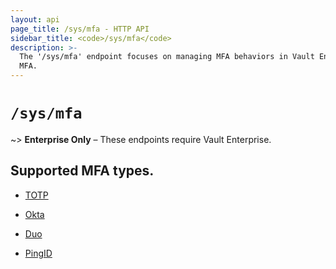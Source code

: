 ```yaml
---
layout: api
page_title: /sys/mfa - HTTP API
sidebar_title: <code>/sys/mfa</code>
description: >-
  The '/sys/mfa' endpoint focuses on managing MFA behaviors in Vault Enterprise
  MFA.
---
```


# `/sys/mfa`

~> **Enterprise Only** – These endpoints require Vault Enterprise.

## Supported MFA types.

- [TOTP](/api/system/mfa/totp.html)

- [Okta](/api/system/mfa/okta.html)

- [Duo](/api/system/mfa/duo.html)

- [PingID](/api/system/mfa/pingid.html)
